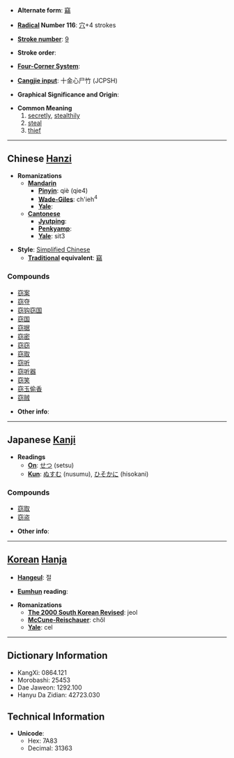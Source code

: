 * '''Alternate form''': [[竊]]

* '''[[Wiktionary:Chinese radical index| Radical]] Number 116''': [[Wiktionary:Chinese radical index 穴|穴]]+4 strokes

* '''[[Wiktionary:Chinese total strokes index|Stroke number]]''': [[Wiktionary:Chinese total strokes index 9|9]]

* '''Stroke order''': 

* '''[[Wiktionary:Chinese four corner index|Four-Corner System]]''': 

* '''[[Wiktionary:Chinese Cangjie index|Cangjie input]]''': 十金心尸竹 (JCPSH)

* '''Graphical Significance and Origin''': 

* '''Common Meaning'''
*# [[secretly]], [[stealthily]]
*# [[steal]]
*# [[thief]]


----

== Chinese [[Hanzi]] ==

* '''Romanizations'''
** '''[[Mandarin]]'''
*** '''[[Pinyin]]''': qiè (qie4)
*** '''[[Wade-Giles]]''': ch'ieh<sup>4</sup>
*** '''[[Yale]]''': 
** '''[[Cantonese]]'''
*** '''[[Jyutping]]''':
*** '''[[Penkyamp]]''': 
*** '''[[Yale]]''': sit3

* '''Style''': [[Simplified Chinese]] 
** '''[[Traditional Chinese|Traditional]] equivalent''': [[竊]]

===Compounds===
*[[窃案]]
*[[窃夺]]
*[[窃钩窃国]]
*[[窃国]]
*[[窃据]]
*[[窃密]]
*[[窃窃]]
*[[窃取]]
*[[窃听]]
*[[窃听器]]
*[[窃笑]]
*[[窃玉偷香]]
*[[窃贼]]

* '''Other info''': 

----

== Japanese [[Kanji]] ==

* '''Readings'''
** '''[[On]]''': [[せつ]] (setsu)
** '''[[Kun]]''': [[ぬすむ]] (nusumu), [[ひそかに]] (hisokani)

===Compounds===
*[[窃取]]
*[[窃盗]]

* '''Other info''':  

----

== [[Korean]] [[Hanja]] ==

* '''[[Hangeul]]''': 절

* '''[[Eumhun]] reading''': 

* '''Romanizations'''
** '''[[The 2000 South Korean Revised Romanization|The 2000 South Korean Revised]]''': jeol
** '''[[McCune-Reischauer]]''': chŏl
** '''[[Yale]]''': cel

----

== Dictionary Information ==

* KangXi: 0864.121
* Morobashi: 25453
* Dae Jaweon: 1292.100
* Hanyu Da Zidian: 42723.030

== Technical Information ==

* '''Unicode''':
** Hex: 7A83
** Decimal: 31363